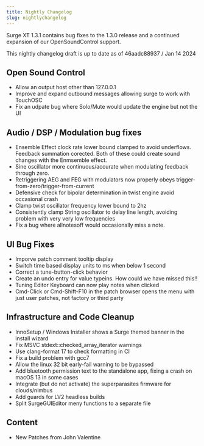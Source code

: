 ```yaml
---
title: Nightly Changelog
slug: nightlychangelog
---
```


Surge XT 1.3.1 contains bug fixes to the 1.3.0 release and a continued expansion
of our OpenSoundControl support.

This nightly changelog draft is up to date as of 46aadc88937 / Jan 14 2024

## Open Sound Control

- Allow an output host other than 127.0.0.1
- Improve and expand outbound messages allowing surge to work with TouchOSC
- Fix an udpate bug where Solo/Mute would update the engine but not the UI

## Audio / DSP / Modulation bug fixes

- Ensemble Effect clock rate lower bound clamped to avoid underflows. Feedback summation
  corected. Both of these could create sound changes with the Enmsemble effect.
- Sine oscillator more continuous/accurate when modulating feedback through zero.
- Retriggering AEG and FEG with modulators now properly obeys trigger-from-zero/trigger-from-current
- Defensive check for bipolar determination in twist engine avoid occasional crash
- Clamp twist oscillator frequency lower bound to 2hz
- Consistently clamp String oscillator to delay line length, avoiding problem with very very low frequencies
- Fix a bug where allnotesoff would occasionally miss a note.

## UI Bug Fixes

- Imporve patch comment tooltip display
- Switch time based display units to ms when below 1 second
- Correct a tune-button-click behavior
- Create an undo entry for value typeins. How could we have missed this!!
- Tuning Editor Keyboard can now play notes when clicked
- Cmd-Click or Cmd-Shift-F10 in the patch browser opens the menu with just user patches, not factory or third party

## Infrastructure and Code Cleanup

- InnoSetup / Windows Installer shows a Surge themed banner in the install wizard
- Fix MSVC stdext::checked_array_iterator warnings
- Use clang-format 17 to check formatting in CI
- Fix a build problem with gcc7
- Allow the linux 32 bit early-fail warning to be bypassed
- Add bluetooth permission text to the standalone app, fixing a crash on macOS 13 in some cases
- Integrate (but do not activate) the superparasites firmware for clouds/nimbus
- Add guards for LV2 headless builds
- Split SurgeGUIEditor meny functions to a separate file


## Content

 - New Patches from John Valentine
